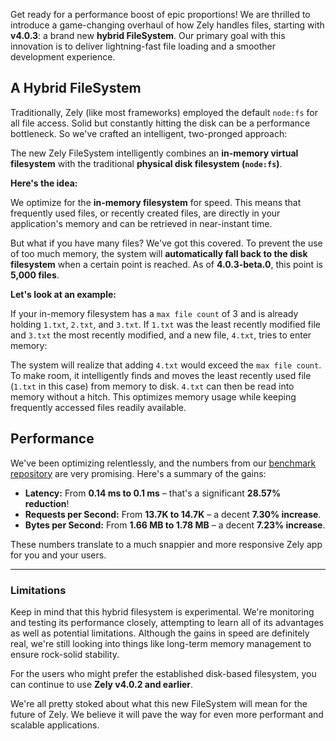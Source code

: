 Get ready for a performance boost of epic proportions! We are thrilled to introduce a game-changing overhaul of how Zely handles files, starting with **v4.0.3**: a brand new **hybrid FileSystem**. Our primary goal with this innovation is to deliver lightning-fast file loading and a smoother development experience.

## A Hybrid FileSystem

Traditionally, Zely (like most frameworks) employed the default `node:fs` for all file access. Solid but constantly hitting the disk can be a performance bottleneck. So we've crafted an intelligent, two-pronged approach:

The new Zely FileSystem intelligently combines an **in-memory virtual filesystem** with the traditional **physical disk filesystem (`node:fs`)**.

**Here's the idea:**

We optimize for the **in-memory filesystem** for speed. This means that frequently used files, or recently created files, are directly in your application's memory and can be retrieved in near-instant time.

But what if you have many files? We've got this covered. To prevent the use of too much memory, the system will **automatically fall back to the disk filesystem** when a certain point is reached. As of **4.0.3-beta.0**, this point is **5,000 files**.

**Let's look at an example:**

If your in-memory filesystem has a `max file count` of 3 and is already holding `1.txt`, `2.txt`, and `3.txt`. If `1.txt` was the least recently modified file and `3.txt` the most recently modified, and a new file, `4.txt`, tries to enter memory:

The system will realize that adding `4.txt` would exceed the `max file count`. To make room, it intelligently finds and moves the least recently used file (`1.txt` in this case) from memory to disk. `4.txt` can then be read into memory without a hitch. This optimizes memory usage while keeping frequently accessed files readily available.

## Performance

We've been optimizing relentlessly, and the numbers from our [benchmark repository](https://github.com/zely-js/benchmark-history) are very promising. Here's a summary of the gains:

- **Latency:** From **0.14 ms to 0.1 ms** – that's a significant **28.57% reduction**!
- **Requests per Second:** From **13.7K to 14.7K** – a decent **7.30% increase**.
- **Bytes per Second:** From **1.66 MB to 1.78 MB** – a decent **7.23% increase**.

These numbers translate to a much snappier and more responsive Zely app for you and your users.

---

### Limitations

Keep in mind that this hybrid filesystem is experimental. We're monitoring and testing its performance closely, attempting to learn all of its advantages as well as potential limitations. Although the gains in speed are definitely real, we're still looking into things like long-term memory management to ensure rock-solid stability.

For the users who might prefer the established disk-based filesystem, you can continue to use **Zely v4.0.2 and earlier**.

We're all pretty stoked about what this new FileSystem will mean for the future of Zely. We believe it will pave the way for even more performant and scalable applications.
